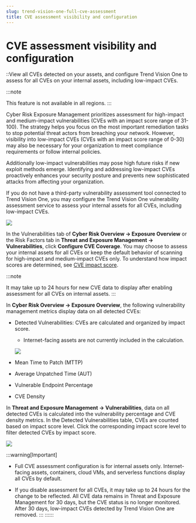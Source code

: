 ```yaml
---
slug: trend-vision-one-full-cve-assessment
title: CVE assessment visibility and configuration
---
```

# CVE assessment visibility and configuration

::View all CVEs detected on your assets, and configure Trend Vision One to assess for all CVEs on your internal assets, including low-impact CVEs.

:::note

This feature is not available in all regions.
:::

Cyber Risk Exposure Management prioritizes assessment for high-impact and medium-impact vulnerabilities (CVEs with an impact score range of 31-100). The strategy helps you focus on the most important remediation tasks to stop potential threat actors from breaching your network. However, visibility into low-impact CVEs (CVEs with an impact score range of 0-30) may also be necessary for your organization to meet compliance requirements or follow internal policies.

Additionally low-impact vulnerabilities may pose high future risks if new exploit methods emerge. Identifying and addressing low-impact CVEs proactively enhances your security posture and prevents new sophisticated attacks from affecting your organization.

If you do not have a third-party vulnerability assessment tool connected to Trend Vision One, you may configure the Trend Vision One vulnerability assessment service to assess your internal assets for all CVEs, including low-impact CVEs.

![](/images/fullCVEcoverageModal=GUID-c41d71a5-936c-4f07-923c-decf69a0d98d.webp)

In the Vulnerabilities tab of **Cyber Risk Overview → Exposure Overview** or the Risk Factors tab in **Threat and Exposure Management → Vulnerabilities**, click **Configure CVE Coverage**. You may choose to assess your internal assets for all CVEs or keep the default behavior of scanning for high-impact and medium-impact CVEs only. To understand how impact scores are determined, see [CVE impact score](cve-impact-score.mdx).

:::note

It may take up to 24 hours for new CVE data to display after enabling assessment for all CVEs on internal assets.
:::

In **Cyber Risk Overview → Exposure Overview**, the following vulnerability management metrics display data on all detected CVEs:

- Detected Vulnerabilities: CVEs are calculated and organized by impact score.

  - Internet-facing assets are not currently included in the calculation.

  ![](/images/detectedVulnerabilities=GUID-9302461e-7398-4471-91e8-91d0a57d7eaa.webp)

- Mean Time to Patch (MTTP)

- Average Unpatched Time (AUT)

- Vulnerable Endpoint Percentage

- CVE Density

In **Threat and Exposure Management → Vulnerabilities**, data on all detected CVEs is calculated into the vulnerability percentage and CVE density metrics. In the Detected Vulnerabilities table, CVEs are counted based on impact score level. Click the corresponding impact score level to filter detected CVEs by impact score.

![](/images/ODallCVEs=GUID-3b441cb0-26cd-4a3b-bf43-82de935ae319.webp)

:::warning[Important]

- Full CVE assessment configuration is for internal assets only. Internet-facing assets, containers, cloud VMs, and serverless functions display all CVEs by default.

- If you disable assessment for all CVEs, it may take up to 24 hours for the change to be reflected. All CVE data remains in Threat and Exposure Management for 30 days, but the CVE status is no longer monitored. After 30 days, low-impact CVEs detected by Trend Vision One are removed.
:::
::::::
